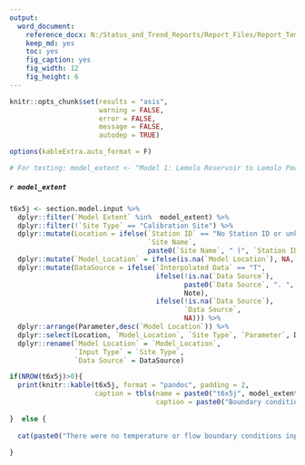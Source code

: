```yaml
---
output: 
  word_document:
    reference_docx: N:/Status_and_Trend_Reports/Report_Files/Report_Template.docx
    keep_md: yes
    toc: yes
    fig_caption: yes
    fig_width: 12
    fig_height: 6
---
```


```r

knitr::opts_chunk$set(results = "asis",
                      warning = FALSE,
                      error = FALSE,
                      message = FALSE,
                      autodep = TRUE)

options(kableExtra.auto_format = F)

# For testing: model_extent <- "Model 1: Lemolo Reservoir to Lemolo Powerhouse #1"


```

##### `r model_extent`

```r

t6x5j <- section.model.input %>% 
  dplyr::filter(`Model Extent` %in%  model_extent) %>% 
  dplyr::filter(!`Site Type` == "Calibration Site") %>% 
  dplyr::mutate(Location = ifelse(`Station ID` == "No Station ID or unknown" | is.na(`Station ID`),
                                  `Site Name`,
                                  paste0(`Site Name`, " (", `Station ID`, ")"))) %>%  
  dplyr::mutate(`Model_Location` = ifelse(is.na(`Model Location`), NA, paste0(`Model Location`," ", `Location Units`))) %>%
  dplyr::mutate(DataSource = ifelse(`Interpolated Data` == "T",
                                    ifelse(!is.na(`Data Source`),
                                           paste0(`Data Source`, ". ", Note), 
                                           Note),
                                    ifelse(!is.na(`Data Source`), 
                                           `Data Source`, 
                                           NA))) %>% 
  dplyr::arrange(Parameter,desc(`Model Location`)) %>% 
  dplyr::select(Location, `Model_Location`, `Site Type`, `Parameter`, DataSource) %>%
  dplyr::rename(`Model Location` = `Model_Location`,
                `Input Type` = `Site Type`,
                `Data Source` = DataSource)

if(NROW(t6x5j)>0){
  print(knitr::kable(t6x5j, format = "pandoc", padding = 2,
                     caption = tbls(name = paste0("t6x5j", model_extent),
                                    caption = paste0("Boundary condition and tributary inputs to the existing ", model_extent, "."))))
  
}  else {
  
  cat(paste0("There were no temperature or flow boundary conditions input to this model."))
  
}

```